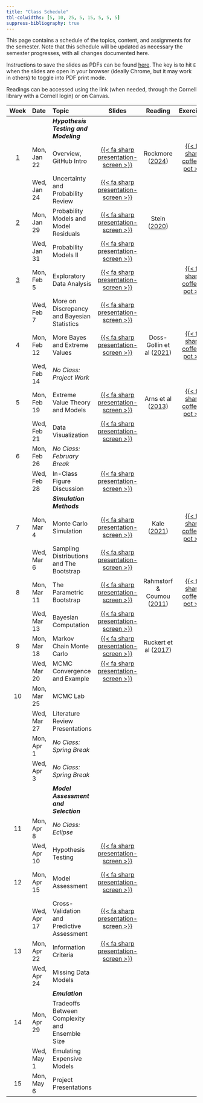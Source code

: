 ```yaml
---
title: "Class Schedule"
tbl-colwidths: [5, 10, 25, 5, 15, 5, 5, 5]
suppress-bibliography: true
---
```


This page contains a schedule of the topics, content, and assignments for the semester.
Note that this schedule will be updated as necessary the semester progresses, with all changes documented here.

Instructions to save the slides as PDFs can be found [here](https://quarto.org/docs/presentations/revealjs/presenting.html#print-to-pdf). The key is to hit `E` when the slides are open in your browser (ideally Chrome, but it may work in others) to toggle into PDF print mode.

Readings can be accessed using the link (when needed, through the Cornell library with a Cornell login) or on Canvas. 

| Week | Date | Topic | Slides | Reading | Exercises | Homework | 
:-----:|:---------|:---------|:---------:|:------:|:--:|:---:|
| | | ***Hypothesis Testing and Modeling*** | | | |
|  [1](weeks/week01.qmd)   | Mon, Jan 22 | Overview, GitHub Intro | [{{< fa sharp presentation-screen >}}](slides/lecture01-1.qmd){target="_blank"}  | Rockmore ([2024](https://www.newyorker.com/culture/annals-of-inquiry/how-much-of-the-world-is-it-possible-to-model)) | [{{< fa sharp coffee-pot >}}](exercises/ex01/ex01.qmd) | [{{< fa sharp pen-field >}}](assignments/hw01/hw01.qmd) | 
|  | Wed, Jan 24 | Uncertainty and Probability Review | [{{< fa sharp presentation-screen >}}](slides/lecture01-2.qmd) | | | |
| [2](weeks/week02.qmd) | Mon, Jan 29 |  Probability Models and Model Residuals | [{{< fa sharp presentation-screen >}}](slides/lecture02-1.qmd)  | Stein ([2020](https://projecteuclid-org.proxy.library.cornell.edu/journals/statistical-science/volume-35/issue-1/Some-Statistical-Issues-in-Climate-Science/10.1214/19-STS730.full)) | | |
|  | Wed, Jan 31 | Probability Models II  | [{{< fa sharp presentation-screen >}}](slides/lecture02-2.qmd)  | | |  |
| [3](weeks/week03.qmd) | Mon, Feb 5 | Exploratory Data Analysis | [{{< fa sharp presentation-screen >}}](slides/lecture03-1.qmd) | | [{{< fa sharp coffee-pot >}}](exercises/ex03/ex03.qmd) | | 
|  | Wed, Feb 7 | More on Discrepancy and Bayesian Statistics | [{{< fa sharp presentation-screen >}}](slides/lecture03-2.qmd) | | | [{{< fa sharp pen-field >}}](assignments/hw02/hw02.qmd) |
| 4 | Mon, Feb 12 | More Bayes and Extreme Values | [{{< fa sharp presentation-screen >}}](slides/lecture04-1.qmd) | Doss-Gollin et al ([2021](https://iopscience-iop-org.proxy.library.cornell.edu/article/10.1088/1748-9326/ac0278)) | [{{< fa sharp coffee-pot >}}](exercises/ex04/ex04.qmd)  | |
|  | Wed, Feb 14 | *No Class: Project Work* | | | | 
| 5 | Mon, Feb 19 | Extreme Value Theory and Models | [{{< fa sharp presentation-screen >}}](slides/lecture05-1.qmd) | Arns et al ([2013](https://linkinghub-elsevier-com.proxy.library.cornell.edu/retrieve/pii/S0378383913001270)) | [{{< fa sharp coffee-pot >}}](exercises/ex05/ex05.qmd) | | 
|  | Wed, Feb 21 | Data Visualization | [{{< fa sharp presentation-screen >}}](slides/lecture05-2.qmd) | |  |
| 6  | Mon, Feb 26 | *No Class: February Break* | | | | 
|  | Wed, Feb 28 | In-Class Figure Discussion | [{{< fa sharp presentation-screen >}}](slides/lecture06-2.qmd) | | | 
| | | ***Simulation Methods*** | | | |
| 7 | Mon, Mar 4 | Monte Carlo Simulation | [{{< fa sharp presentation-screen >}}](slides/lecture07-1.qmd) | Kale ([2021](https://ieeexplore-ieee-org.proxy.library.cornell.edu/document/9222364/)) | [{{< fa sharp coffee-pot >}}](exercises/ex07/ex07.qmd) |  [{{< fa sharp pen-field >}}](assignments/hw03/hw03.qmd) | 
|  | Wed, Mar 6 | Sampling Distributions and The Bootstrap | [{{< fa sharp presentation-screen >}}](slides/lecture07-2.qmd) | | | 
| 8 | Mon, Mar 11 | The Parametric Bootstrap | [{{< fa sharp presentation-screen >}}](slides/lecture08-1.qmd) | Rahmstorf & Coumou ([2011](http://dx.doi.org/10.1073/pnas.1101766108))  | [{{< fa sharp coffee-pot >}}](exercises/ex08/ex08.qmd) | | 
|  | Wed, Mar 13 | Bayesian Computation | [{{< fa sharp presentation-screen >}}](slides/lecture08-2.qmd) | | | 
| 9 | Mon, Mar 18 | Markov Chain Monte Carlo | [{{< fa sharp presentation-screen >}}](slides/lecture09-1.qmd) | Ruckert et al ([2017](https://link-springer-com.proxy.library.cornell.edu/article/10.1007/s10584-016-1858-z)) | | 
|  | Wed, Mar 20 | MCMC Convergence and Example | [{{< fa sharp presentation-screen >}}](slides/lecture09-2.qmd) | | | 
| 10 | Mon, Mar 25 | MCMC Lab | | | | 
|  | Wed, Mar 27 | Literature Review Presentations | | | |
|   | Mon, Apr 1 | *No Class: Spring Break* | | | |
|   | Wed, Apr 3 | *No Class: Spring Break* | | |  |
| | | ***Model Assessment and Selection*** | | | |
| 11 | Mon, Apr 8 | *No Class: Eclipse* | | |  |
|  | Wed, Apr 10 | Hypothesis Testing | [{{< fa sharp presentation-screen >}}](slides/lecture11-2.qmd) | | |
| 12 | Mon, Apr 15 | Model Assessment | [{{< fa sharp presentation-screen >}}](slides/lecture12-1.qmd) | | | [{{< fa sharp pen-field >}}](assignments/hw04/hw04.qmd) | 
|  | Wed, Apr 17 | Cross-Validation and Predictive Assessment  | [{{< fa sharp presentation-screen >}}](slides/lecture12-2.qmd) | | | 
| 13 | Mon, Apr 22 | Information Criteria | [{{< fa sharp presentation-screen >}}](slides/lecture13-1.qmd) | |  |
|  | Wed, Apr 24 |  Missing Data Models | | | | 
| | | ***Emulation*** | | | |
| 14 | Mon, Apr 29 | Tradeoffs Between Complexity and Ensemble Size | | | | 
|  | Wed, May 1 | Emulating Expensive Models | | | | 
| 15 | Mon, May 6 | Project Presentations | | | | 
